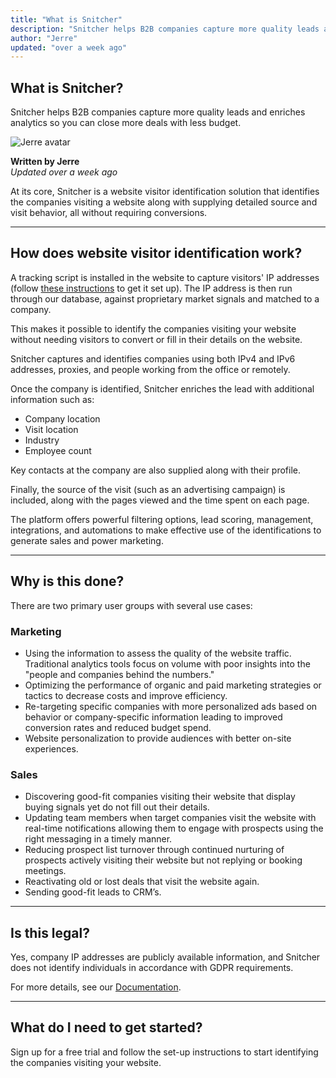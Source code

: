 ```yaml
---
title: "What is Snitcher"
description: "Snitcher helps B2B companies capture more quality leads and enriches analytics so you can close more deals with less budget."
author: "Jerre"
updated: "over a week ago"
---
```


## What is Snitcher?

Snitcher helps B2B companies capture more quality leads and enriches analytics so you can close more deals with less budget.

![Jerre avatar](path-to-avatar-image)

**Written by Jerre**  
*Updated over a week ago*

At its core, Snitcher is a website visitor identification solution that identifies the companies visiting a website along with supplying detailed source and visit behavior, all without requiring conversions.

---

## How does website visitor identification work?

A tracking script is installed in the website to capture visitors' IP addresses (follow [these instructions](#) to get it set up). The IP address is then run through our database, against proprietary market signals and matched to a company.

This makes it possible to identify the companies visiting your website without needing visitors to convert or fill in their details on the website.

Snitcher captures and identifies companies using both IPv4 and IPv6 addresses, proxies, and people working from the office or remotely.

Once the company is identified, Snitcher enriches the lead with additional information such as:

- Company location
- Visit location
- Industry
- Employee count

Key contacts at the company are also supplied along with their profile.

Finally, the source of the visit (such as an advertising campaign) is included, along with the pages viewed and the time spent on each page.

The platform offers powerful filtering options, lead scoring, management, integrations, and automations to make effective use of the identifications to generate sales and power marketing.

---

## Why is this done?

There are two primary user groups with several use cases:

### Marketing

- Using the information to assess the quality of the website traffic. Traditional analytics tools focus on volume with poor insights into the "people and companies behind the numbers."
- Optimizing the performance of organic and paid marketing strategies or tactics to decrease costs and improve efficiency.
- Re-targeting specific companies with more personalized ads based on behavior or company-specific information leading to improved conversion rates and reduced budget spend.
- Website personalization to provide audiences with better on-site experiences.

### Sales

- Discovering good-fit companies visiting their website that display buying signals yet do not fill out their details.
- Updating team members when target companies visit the website with real-time notifications allowing them to engage with prospects using the right messaging in a timely manner.
- Reducing prospect list turnover through continued nurturing of prospects actively visiting their website but not replying or booking meetings.
- Reactivating old or lost deals that visit the website again.
- Sending good-fit leads to CRM’s.

---

## Is this legal?

Yes, company IP addresses are publicly available information, and Snitcher does not identify individuals in accordance with GDPR requirements.

For more details, see our [Documentation](#).

---

## What do I need to get started?

Sign up for a free trial and follow the set-up instructions to start identifying the companies visiting your website.
